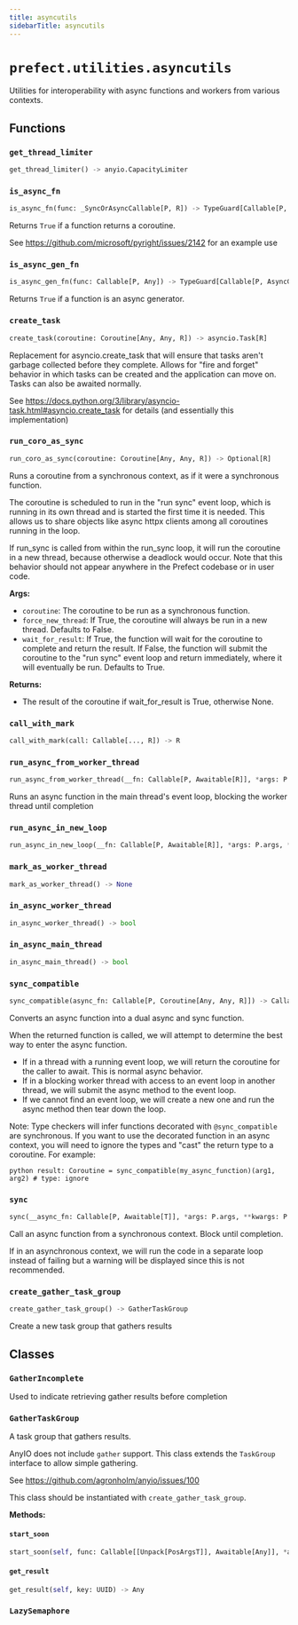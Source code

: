 ```yaml
---
title: asyncutils
sidebarTitle: asyncutils
---
```


# `prefect.utilities.asyncutils`



Utilities for interoperability with async functions and workers from various contexts.


## Functions

### `get_thread_limiter` <sup><a href="https://github.com/PrefectHQ/prefect/blob/main/src/prefect/utilities/asyncutils.py#L69" target="_blank"><Icon icon="github" size="14" /></a></sup>

```python
get_thread_limiter() -> anyio.CapacityLimiter
```

### `is_async_fn` <sup><a href="https://github.com/PrefectHQ/prefect/blob/main/src/prefect/utilities/asyncutils.py#L78" target="_blank"><Icon icon="github" size="14" /></a></sup>

```python
is_async_fn(func: _SyncOrAsyncCallable[P, R]) -> TypeGuard[Callable[P, Coroutine[Any, Any, Any]]]
```


Returns `True` if a function returns a coroutine.

See https://github.com/microsoft/pyright/issues/2142 for an example use


### `is_async_gen_fn` <sup><a href="https://github.com/PrefectHQ/prefect/blob/main/src/prefect/utilities/asyncutils.py#L90" target="_blank"><Icon icon="github" size="14" /></a></sup>

```python
is_async_gen_fn(func: Callable[P, Any]) -> TypeGuard[Callable[P, AsyncGenerator[Any, Any]]]
```


Returns `True` if a function is an async generator.


### `create_task` <sup><a href="https://github.com/PrefectHQ/prefect/blob/main/src/prefect/utilities/asyncutils.py#L100" target="_blank"><Icon icon="github" size="14" /></a></sup>

```python
create_task(coroutine: Coroutine[Any, Any, R]) -> asyncio.Task[R]
```


Replacement for asyncio.create_task that will ensure that tasks aren't
garbage collected before they complete. Allows for "fire and forget"
behavior in which tasks can be created and the application can move on.
Tasks can also be awaited normally.

See https://docs.python.org/3/library/asyncio-task.html#asyncio.create_task
for details (and essentially this implementation)


### `run_coro_as_sync` <sup><a href="https://github.com/PrefectHQ/prefect/blob/main/src/prefect/utilities/asyncutils.py#L144" target="_blank"><Icon icon="github" size="14" /></a></sup>

```python
run_coro_as_sync(coroutine: Coroutine[Any, Any, R]) -> Optional[R]
```


Runs a coroutine from a synchronous context, as if it were a synchronous
function.

The coroutine is scheduled to run in the "run sync" event loop, which is
running in its own thread and is started the first time it is needed. This
allows us to share objects like async httpx clients among all coroutines
running in the loop.

If run_sync is called from within the run_sync loop, it will run the
coroutine in a new thread, because otherwise a deadlock would occur. Note
that this behavior should not appear anywhere in the Prefect codebase or in
user code.

**Args:**
- `coroutine`: The coroutine to be run as a synchronous function.
- `force_new_thread`: If True, the coroutine will always be run in a new thread.
Defaults to False.
- `wait_for_result`: If True, the function will wait for the coroutine to complete
and return the result. If False, the function will submit the coroutine to the "run sync"
event loop and return immediately, where it will eventually be run. Defaults to True.

**Returns:**
- The result of the coroutine if wait_for_result is True, otherwise None.


### `call_with_mark` <sup><a href="https://github.com/PrefectHQ/prefect/blob/main/src/prefect/utilities/asyncutils.py#L241" target="_blank"><Icon icon="github" size="14" /></a></sup>

```python
call_with_mark(call: Callable[..., R]) -> R
```

### `run_async_from_worker_thread` <sup><a href="https://github.com/PrefectHQ/prefect/blob/main/src/prefect/utilities/asyncutils.py#L246" target="_blank"><Icon icon="github" size="14" /></a></sup>

```python
run_async_from_worker_thread(__fn: Callable[P, Awaitable[R]], *args: P.args, **kwargs: P.kwargs) -> R
```


Runs an async function in the main thread's event loop, blocking the worker
thread until completion


### `run_async_in_new_loop` <sup><a href="https://github.com/PrefectHQ/prefect/blob/main/src/prefect/utilities/asyncutils.py#L257" target="_blank"><Icon icon="github" size="14" /></a></sup>

```python
run_async_in_new_loop(__fn: Callable[P, Awaitable[R]], *args: P.args, **kwargs: P.kwargs) -> R
```

### `mark_as_worker_thread` <sup><a href="https://github.com/PrefectHQ/prefect/blob/main/src/prefect/utilities/asyncutils.py#L263" target="_blank"><Icon icon="github" size="14" /></a></sup>

```python
mark_as_worker_thread() -> None
```

### `in_async_worker_thread` <sup><a href="https://github.com/PrefectHQ/prefect/blob/main/src/prefect/utilities/asyncutils.py#L267" target="_blank"><Icon icon="github" size="14" /></a></sup>

```python
in_async_worker_thread() -> bool
```

### `in_async_main_thread` <sup><a href="https://github.com/PrefectHQ/prefect/blob/main/src/prefect/utilities/asyncutils.py#L271" target="_blank"><Icon icon="github" size="14" /></a></sup>

```python
in_async_main_thread() -> bool
```

### `sync_compatible` <sup><a href="https://github.com/PrefectHQ/prefect/blob/main/src/prefect/utilities/asyncutils.py#L281" target="_blank"><Icon icon="github" size="14" /></a></sup>

```python
sync_compatible(async_fn: Callable[P, Coroutine[Any, Any, R]]) -> Callable[P, Union[R, Coroutine[Any, Any, R]]]
```


Converts an async function into a dual async and sync function.

When the returned function is called, we will attempt to determine the best way
to enter the async function.

- If in a thread with a running event loop, we will return the coroutine for the
    caller to await. This is normal async behavior.
- If in a blocking worker thread with access to an event loop in another thread, we
    will submit the async method to the event loop.
- If we cannot find an event loop, we will create a new one and run the async method
    then tear down the loop.

Note: Type checkers will infer functions decorated with `@sync_compatible` are synchronous. If
you want to use the decorated function in an async context, you will need to ignore the types
and "cast" the return type to a coroutine. For example:
```
python result: Coroutine = sync_compatible(my_async_function)(arg1, arg2) # type: ignore
```


### `sync` <sup><a href="https://github.com/PrefectHQ/prefect/blob/main/src/prefect/utilities/asyncutils.py#L383" target="_blank"><Icon icon="github" size="14" /></a></sup>

```python
sync(__async_fn: Callable[P, Awaitable[T]], *args: P.args, **kwargs: P.kwargs) -> T
```


Call an async function from a synchronous context. Block until completion.

If in an asynchronous context, we will run the code in a separate loop instead of
failing but a warning will be displayed since this is not recommended.


### `create_gather_task_group` <sup><a href="https://github.com/PrefectHQ/prefect/blob/main/src/prefect/utilities/asyncutils.py#L525" target="_blank"><Icon icon="github" size="14" /></a></sup>

```python
create_gather_task_group() -> GatherTaskGroup
```


Create a new task group that gathers results


## Classes

### `GatherIncomplete` <sup><a href="https://github.com/PrefectHQ/prefect/blob/main/src/prefect/utilities/asyncutils.py#L456" target="_blank"><Icon icon="github" size="14" /></a></sup>


Used to indicate retrieving gather results before completion


### `GatherTaskGroup` <sup><a href="https://github.com/PrefectHQ/prefect/blob/main/src/prefect/utilities/asyncutils.py#L460" target="_blank"><Icon icon="github" size="14" /></a></sup>


A task group that gathers results.

AnyIO does not include `gather` support. This class extends the `TaskGroup`
interface to allow simple gathering.

See https://github.com/agronholm/anyio/issues/100

This class should be instantiated with `create_gather_task_group`.


**Methods:**

#### `start_soon` <sup><a href="https://github.com/PrefectHQ/prefect/blob/main/src/prefect/utilities/asyncutils.py#L485" target="_blank"><Icon icon="github" size="14" /></a></sup>

```python
start_soon(self, func: Callable[[Unpack[PosArgsT]], Awaitable[Any]], *args: Unpack[PosArgsT]) -> UUID
```

#### `get_result` <sup><a href="https://github.com/PrefectHQ/prefect/blob/main/src/prefect/utilities/asyncutils.py#L504" target="_blank"><Icon icon="github" size="14" /></a></sup>

```python
get_result(self, key: UUID) -> Any
```

### `LazySemaphore` <sup><a href="https://github.com/PrefectHQ/prefect/blob/main/src/prefect/utilities/asyncutils.py#L547" target="_blank"><Icon icon="github" size="14" /></a></sup>

